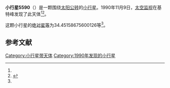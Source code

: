 {{Infobox planet
| bgcolour = #FFFFC0
| name = 5590
| symbol = 
| image = 
| caption = 
| discovery = yes
| discovery_ref = 
| discoverer = [[太空监视|太空监视]]
| discovery_site = [[基特峰|基特峰]] 
| discovered = 1990年11月9日
| designations = yes
| mp_name = 
| named_after = 
| alt_names = 
| mp_category = [[Aten|Aten]]
| orbit_ref = <ref name="a">[http://ssd.jpl.nasa.gov/sbdb.cgi?sstr=5590 5590] {{Wayback|url=http://ssd.jpl.nasa.gov/sbdb.cgi?sstr=5590 |date=20110610003516 }}，小行星數據庫瀏覽器（JPL Small-Body Database Browser）－[[美国国家航空航天局|美国国家航空航天局]]喷气推进实验室</ref>
| epoch = 2456400.5 (2013年4月18日更新)
| aphelion = {{convert|1.261037524978617|AU|km|3|abbr=on|lk=out}}
| perihelion = {{convert|.7100990882432053|AU|km|3|abbr=on}}
| semimajor = {{convert|.9855683066109113|AU|km|3|abbr=on}}
| eccentricity = 0.279502919
| period = 357.3785815 [[日|日]]<br />0.98[[儒略年|儒略年]]
| avg_speed = 
| inclination = 14.18708315693251
| asc_node = 216.3221564419743
| mean_anomaly = 
| arg_peri = 34.45158675600126
| satellites = 
| physical_characteristics = yes
| dimensions = 
| mass = 
| density = 
| surface_grav = 
| escape_velocity = 
| sidereal_day = 
| axial_tilt = 
| pole_ecliptic_lat = 
| pole_ecliptic_lon = 
| albedo = 
| temperatures= 
| temp_name1 = 
| mean_temp_1 = 
| max_temp_1 = 
| temp_name2 = 
| max_temp_2 = 
| spectral_type = 
| abs_magnitude = 34.45158675600126
}}

'''小行星5590'''（{{lang-en|5590}}）是一颗围绕[[太阳|太阳]][[公转|公转]]的[[小行星|小行星]]。1990年11月9日，[[太空监视|太空监视]]在基特峰发现了此天体<ref name="a" /><ref>{{cite news|title=小行星列表|url=http://cfa-www.harvard.edu/iau/lists/NumberedMPs.txt|accessdate=2013-07-08|newspaper=哈佛大学|archive-date=2008-05-17|archive-url=https://web.archive.org/web/20080517010638/http://cfa-www.harvard.edu/iau/lists/NumberedMPs.txt|dead-url=no}}</ref>。

这颗小行星的[[绝对星等|绝对星等]]为34.45158675600126等<ref name="a" />。

==参考文献==
{{reflist}}
{{Minor Planet Number|[[小行星5589|小行星5589]]|[[小行星5591|小行星5591]]}}

{{小天体}}

[[Category:小行星带天体|Category:小行星带天体]]
[[Category:1990年发现的小行星|Category:1990年发现的小行星]]

{{asteroid-stub}}